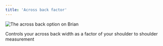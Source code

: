 ```yaml
---
title: 'Across back factor'
---
```


![The across back option on Brian](acrossbackfactor.svg)

Controls your across back width as a factor of your shoulder to shoulder
measurement
